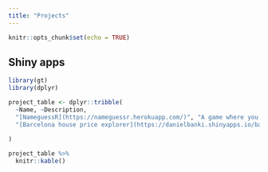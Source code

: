 ```yaml
---
title: "Projects"
---
```


```r
knitr::opts_chunk$set(echo = TRUE)
```

## Shiny apps

```r
library(gt)
library(dplyr)

project_table <- dplyr::tribble(
  ~Name, ~Description,
  "[NameguessR](https://nameguessr.herokuapp.com/)", "A game where you guess a person's nationality from their name.",
  "[Barcelona house price explorer](https://danielbanki.shinyapps.io/barcelona-house-prices-explorer/)", "An interactive app to visualise house prices in Barcelona."
  
)
```


```r
project_table %>% 
  knitr::kable()

```
